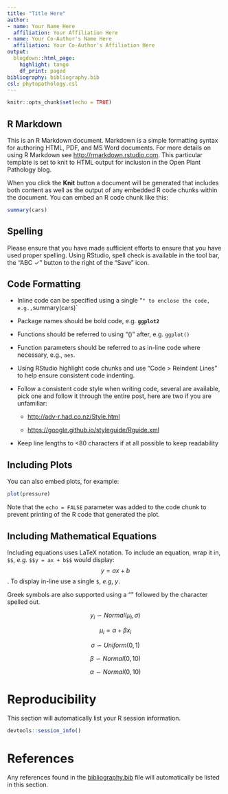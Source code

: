 ```yaml
---
title: "Title Here"
author:
- name: Your Name Here
  affiliation: Your Affiliation Here
- name: Your Co-Author's Name Here
  affiliation: Your Co-Author's Affiliation Here
output:
  blogdown::html_page:
    highlight: tango
    df_print: paged
bibliography: bibliography.bib
csl: phytopathology.csl
---
```


```r
knitr::opts_chunk$set(echo = TRUE)
```

## R Markdown

This is an R Markdown document. Markdown is a simple formatting syntax for
authoring HTML, PDF, and MS Word documents. For more details on using R Markdown
see <http://rmarkdown.rstudio.com>. This particular template is set to knit to
HTML output for inclusion in the Open Plant Pathology blog.

When you click the **Knit** button a document will be generated that includes
both content as well as the output of any embedded R code chunks within the
document. You can embed an R code chunk like this:

```r
summary(cars)
```

## Spelling

Please ensure that you have made sufficient efforts to ensure that you have used
proper spelling. Using RStudio, spell check is available in the tool bar, the
"ABC ✓" button to the right of the "Save" icon.

## Code Formatting

- Inline code can be specified using a single "`" to enclose the code, e.g.,
`summary(cars)`

- Package names should be bold code, e.g. **`ggplot2`**

- Functions should be referred to using "()" after, e.g. `ggplot()`

- Function parameters should be referred to as in-line code where necessary,
e.g., `aes`.

- Using RStudio highlight code chunks and use "Code > Reindent Lines" to help
ensure consistent code indenting.

- Follow a consistent code style when writing code, several are available, pick
one and follow it through the entire post, here are two if you are unfamiliar:
  
  - <http://adv-r.had.co.nz/Style.html>
  
  - <https://google.github.io/styleguide/Rguide.xml>
  
- Keep line lengths to <80 characters if at all possible to keep readability

## Including Plots

You can also embed plots, for example:

```r
plot(pressure)
```

Note that the `echo = FALSE` parameter was added to the code chunk to prevent
printing of the R code that generated the plot.

## Including Mathematical Equations

Including equations uses LaTeX notation. To include an equation, wrap it in,
`$$`, *e.g.* `$$y = ax + b$$` would display: $$y = ax + b$$. To display in-line
use a single `$`, *e.g*, $y$.

Greek symbols are also supported using a "\" followed by the character spelled
out.

$$y_i \backsim Normal(\mu_i, \sigma)$$

$$\mu_i = \alpha + \beta x_i$$

$$\sigma \backsim Uniform(0, 1)$$

$$\beta \backsim Normal(0, 10)$$

$$\alpha \backsim Normal(0, 10)$$

# Reproducibility

This section will automatically list your R session information.

```r
devtools::session_info()
```

# References

Any references found in the [bibliography.bib](bibliography.bib) file will
automatically be listed in this section.
